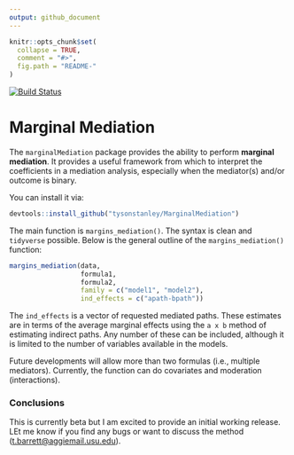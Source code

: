 ```yaml
---
output: github_document
---
```


<!-- README.md is generated from README.Rmd. Please edit that file -->

```r
knitr::opts_chunk$set(
  collapse = TRUE,
  comment = "#>",
  fig.path = "README-"
)
```

[![Build Status](https://travis-ci.org/TysonStanley/MarginalMediation.svg?branch=master)](https://travis-ci.org/TysonStanley/MarginalMediation)

# Marginal Mediation

The `marginalMediation` package provides the ability to perform **marginal mediation**. It provides a useful framework from which to interpret the coefficients in a mediation analysis, especially when the mediator(s) and/or outcome is binary.

You can install it via:
```r
devtools::install_github("tysonstanley/MarginalMediation")
```

The main function is `margins_mediation()`. The syntax is clean and `tidyverse` possible. Below is the general outline of the `margins_mediation()` function:
```r
margins_mediation(data,
                  formula1,
                  formula2,
                  family = c("model1", "model2"),
                  ind_effects = c("apath-bpath"))
```

The `ind_effects` is a vector of requested mediated paths. These estimates are in terms of the average marginal effects using the `a x b` method of estimating indirect paths. Any number of these can be included, although it is limited to the number of variables available in the models.

Future developments will allow more than two formulas (i.e., multiple mediators). Currently, the function can do covariates and moderation (interactions). 

### Conclusions

This is currently beta but I am excited to provide an initial working release. LEt me know if you find any bugs or want to discuss the method (<t.barrett@aggiemail.usu.edu>).
